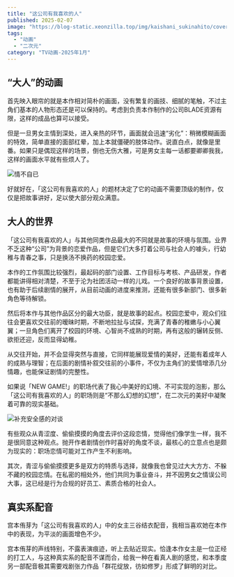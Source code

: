 ```yaml
---
title: "这公司有我喜欢的人"
published: 2025-02-07
image: "https://blog-static.xeonzilla.top/img/kaishani_sukinahito/cover.avif"
tags:
  - "动画"
  - "二次元"
category: "TV动画-2025年1月"
---
```

## “大人”的动画
首先映入眼帘的就是本作相对简朴的画面，没有繁复的画技、细腻的笔触，不过主角们基本的人物形态还是可以保持的。考虑到负责本作制作的公司BLADE资源有限，这样的成品也算可以接受。

但是一旦男女主情到深处，进入亲热的环节，画面就会迅速“劣化”：稍微模糊画面的特效，简单直接的面部红晕，加上本就僵硬的肢体动作。说直白点，就像是里番。如果只是偶现这样的场景，倒也无伤大雅，可是男女主每一话都要卿卿我我，这样的画面水平就有些烦人了。

![情不自已](https://blog-static.xeonzilla.top/img/kaishani_sukinahito/01.avif "情不自已")

好就好在，「这公司有我喜欢的人」的题材决定了它的动画不需要顶级的制作，仅仅是把故事讲好，足以使大部分观众满意。

## 大人的世界
「这公司有我喜欢的人」与其他同类作品最大的不同就是故事的环境与氛围。业界不乏这种“公司”为背景的恋爱作品，但是它们大多打着公司与社会人的噱头，行幼稚与青春之事，只是换汤不换药的校园恋爱。

本作的工作氛围比较强烈，最起码的部门设置、工作目标与考核、产品研发，作者都能讲得相对清楚，不至于沦为社团活动一样的儿戏。一个良好的故事背景设置，也有助于后续剧情的展开，从目前动画的进度来推测，还能有很多新部门、很多新角色等待解锁。

然后将本作与其他作品区分的最大功臣，就是故事的起点。校园恋爱中，观众们往往会更喜欢交往前的暧昧时期，不断地拉扯与试探，充满了青春的稚嫩与小心翼翼；一旦角色们离开了校园的环境、心智尚不成熟的时期，再有这般的辗转反侧、欲拒还迎，反而显得幼稚。

从交往开始，并不会显得突然与直接，它同样能展现爱情的美好，还能有着成年人的成熟与理智；在后面的剧情补叙交往前的小事件，不仅为主角们的爱情增添几分情趣，也能保证剧情的完整性。

如果说「NEW GAME!」的职场代表了我心中美好的幻境、不可实现的泡影，那么「这公司有我喜欢的人」的职场则是“不那么幻想的幻想”，在二次元的美好中凝聚着可靠的现实基础。

![补充安全感的对谈](https://blog-static.xeonzilla.top/img/kaishani_sukinahito/02.avif "补充安全感的对谈")

有些观众从青涩度、偷偷摸摸的角度去评价这段恋情，觉得他们像学生一样，我不是很同意这种观点。抛开作者剧情创作时喜好的角度不谈，最核心的立意点也是颇为现实的：职场恋情可能对工作产生不利影响。

其次，青涩与偷偷摸摸更多是双方的特质与选择，就像我也曾见过大大方方、不躲不藏的校园恋情。在私密的相处外，他们共同为事业奋斗，并不因男女之情误公司大事，这已经是行为合规的好员工、素质合格的社会人。

## 真实系配音
宫本侑芽为「这公司有我喜欢的人」中的女主三谷结衣配音，我相当喜欢她在本作中的表现，为平淡的画面增色不少。

宫本侑芽的声线特别，不露表演痕迹，听上去贴近现实。恰逢本作女主是一位正经的打工人，与这种真实系的配音不谋而合，给我一种在看真人剧的感觉，和本季度另一部配音极其需要戏剧张力作品「群花绽放，彷如修罗」形成了鲜明的对比。
